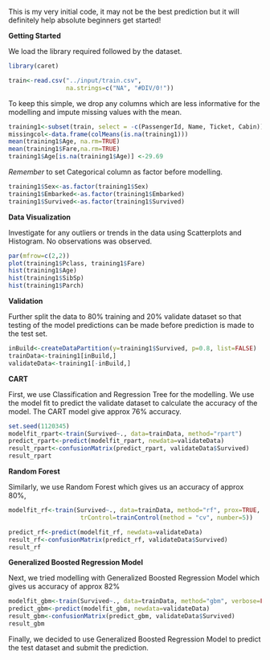 
This is my very initial code, it may not be the best prediction but it will definitely 
help absolute beginners get started!

**Getting Started**

We load the library required followed by the dataset.

```r
library(caret) 

train<-read.csv("../input/train.csv", 
                na.strings=c("NA", "#DIV/0!"))
```

To keep this simple, we drop any columns which are less informative for the modelling and
impute missing values with the mean.

```r
training1<-subset(train, select = -c(PassengerId, Name, Ticket, Cabin))
missingcol<-data.frame(colMeans(is.na(training1)))
mean(training1$Age, na.rm=TRUE)
mean(training1$Fare,na.rm=TRUE)
training1$Age[is.na(training1$Age)] <-29.69 

```

*Remember* to set Categorical column as factor before modelling.
```r
training1$Sex<-as.factor(training1$Sex)
training1$Embarked<-as.factor(training1$Embarked)
training1$Survived<-as.factor(training1$Survived)
```

**Data Visualization**  

Investigate for any outliers or trends in the data using Scatterplots and Histogram.
No observations was observed.
```r
par(mfrow=c(2,2))
plot(training1$Pclass, training1$Fare)
hist(training1$Age)
hist(training1$SibSp)
hist(training1$Parch)
```

**Validation**  

Further split the data to 80% training and 20% validate dataset so that testing of the 
model predictions can be made before prediction is made to the test set.
```r
inBuild<-createDataPartition(y=training1$Survived, p=0.8, list=FALSE)
trainData<-training1[inBuild,]
validateData<-training1[-inBuild,]
```
**CART**  

First, we use Classification and Regression Tree for the modelling. We use the model fit
to predict the validate dataset to calculate the accuracy of the model. The CART model
give approx 76% accuracy.
```r
set.seed(1120345)
modelfit_rpart<-train(Survived~., data=trainData, method="rpart")
predict_rpart<-predict(modelfit_rpart, newdata=validateData)
result_rpart<-confusionMatrix(predict_rpart, validateData$Survived)
result_rpart
```

**Random Forest**  

Similarly, we use Random Forest which gives us an accuracy of approx 80%,
```r
modelfit_rf<-train(Survived~., data=trainData, method="rf", prox=TRUE, 
                    trControl=trainControl(method = "cv", number=5))

predict_rf<-predict(modelfit_rf, newdata=validateData)
result_rf<-confusionMatrix(predict_rf, validateData$Survived)
result_rf
```

**Generalized Boosted Regression Model**  

Next, we tried modelling with Generalized Boosted Regression Model which gives us 
accuracy of approx 82%
```r
modelfit_gbm<-train(Survived~., data=trainData, method="gbm", verbose=FALSE, trControl=trainControl(method="cv", number=5))
predict_gbm<-predict(modelfit_gbm, newdata=validateData)
result_gbm<-confusionMatrix(predict_gbm, validateData$Survived)
result_gbm
```

Finally, we decided to use Generalized Boosted Regression Model to predict the test 
dataset and submit the prediction.


